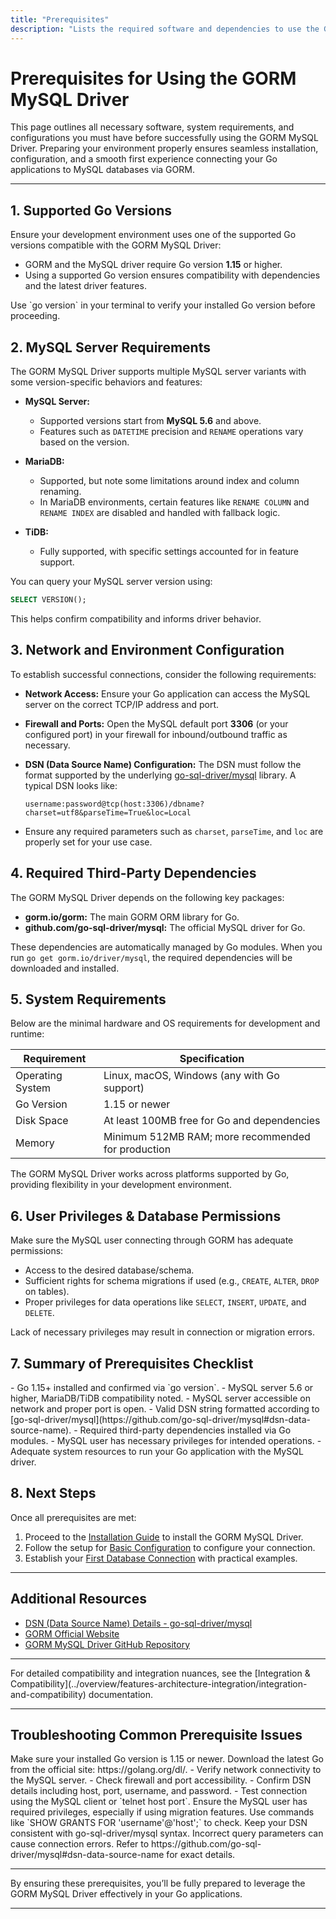 ```yaml
---
title: "Prerequisites"
description: "Lists the required software and dependencies to use the GORM MySQL Driver, such as supported Go versions, MySQL server requirements, and any necessary network or environment configuration. Includes links to third-party dependencies like the go-sql-driver/mysql library."
---
```


# Prerequisites for Using the GORM MySQL Driver

This page outlines all necessary software, system requirements, and configurations you must have before successfully using the GORM MySQL Driver. Preparing your environment properly ensures seamless installation, configuration, and a smooth first experience connecting your Go applications to MySQL databases via GORM.

---

## 1. Supported Go Versions

Ensure your development environment uses one of the supported Go versions compatible with the GORM MySQL Driver:

- GORM and the MySQL driver require Go version **1.15** or higher.
- Using a supported Go version ensures compatibility with dependencies and the latest driver features.

<Tip>
Use `go version` in your terminal to verify your installed Go version before proceeding.
</Tip>

## 2. MySQL Server Requirements

The GORM MySQL Driver supports multiple MySQL server variants with some version-specific behaviors and features:

- **MySQL Server:**
  - Supported versions start from **MySQL 5.6** and above.
  - Features such as `DATETIME` precision and `RENAME` operations vary based on the version.

- **MariaDB:**
  - Supported, but note some limitations around index and column renaming.
  - In MariaDB environments, certain features like `RENAME COLUMN` and `RENAME INDEX` are disabled and handled with fallback logic.

- **TiDB:**
  - Fully supported, with specific settings accounted for in feature support.

<Tip>
You can query your MySQL server version using:

```sql
SELECT VERSION();
```

This helps confirm compatibility and informs driver behavior.
</Tip>

## 3. Network and Environment Configuration

To establish successful connections, consider the following requirements:

- **Network Access:** Ensure your Go application can access the MySQL server on the correct TCP/IP address and port.

- **Firewall and Ports:** Open the MySQL default port **3306** (or your configured port) in your firewall for inbound/outbound traffic as necessary.

- **DSN (Data Source Name) Configuration:** The DSN must follow the format supported by the underlying [go-sql-driver/mysql](https://github.com/go-sql-driver/mysql#dsn-data-source-name) library. A typical DSN looks like:

  ```none
  username:password@tcp(host:3306)/dbname?charset=utf8&parseTime=True&loc=Local
  ```

- Ensure any required parameters such as `charset`, `parseTime`, and `loc` are properly set for your use case.

## 4. Required Third-Party Dependencies

The GORM MySQL Driver depends on the following key packages:

- **gorm.io/gorm:** The main GORM ORM library for Go.
- **github.com/go-sql-driver/mysql:** The official MySQL driver for Go.

These dependencies are automatically managed by Go modules. When you run `go get gorm.io/driver/mysql`, the required dependencies will be downloaded and installed.

## 5. System Requirements

Below are the minimal hardware and OS requirements for development and runtime:

| Requirement         | Specification                             |
|---------------------|------------------------------------------|
| Operating System    | Linux, macOS, Windows (any with Go support) |
| Go Version          | 1.15 or newer                            |
| Disk Space          | At least 100MB free for Go and dependencies |
| Memory              | Minimum 512MB RAM; more recommended for production  |

<Tip>
The GORM MySQL Driver works across platforms supported by Go, providing flexibility in your development environment.
</Tip>

## 6. User Privileges & Database Permissions

Make sure the MySQL user connecting through GORM has adequate permissions:

- Access to the desired database/schema.
- Sufficient rights for schema migrations if used (e.g., `CREATE`, `ALTER`, `DROP` on tables).
- Proper privileges for data operations like `SELECT`, `INSERT`, `UPDATE`, and `DELETE`.

<Warning>
Lack of necessary privileges may result in connection or migration errors.
</Warning>

## 7. Summary of Prerequisites Checklist

<Check>
- Go 1.15+ installed and confirmed via `go version`.
- MySQL server 5.6 or higher, MariaDB/TiDB compatibility noted.
- MySQL server accessible on network and proper port is open.
- Valid DSN string formatted according to [go-sql-driver/mysql](https://github.com/go-sql-driver/mysql#dsn-data-source-name).
- Required third-party dependencies installed via Go modules.
- MySQL user has necessary privileges for intended operations.
- Adequate system resources to run your Go application with the MySQL driver.
</Check>

## 8. Next Steps

Once all prerequisites are met:

1. Proceed to the [Installation Guide](/getting-started/prerequisites-installation/installation) to install the GORM MySQL Driver.
2. Follow the setup for [Basic Configuration](/getting-started/configuration-first-run/basic-configuration) to configure your connection.
3. Establish your [First Database Connection](/getting-started/configuration-first-run/first-connection) with practical examples.


---

## Additional Resources

- [DSN (Data Source Name) Details - go-sql-driver/mysql](https://github.com/go-sql-driver/mysql#dsn-data-source-name)
- [GORM Official Website](https://gorm.io)
- [GORM MySQL Driver GitHub Repository](https://github.com/go-gorm/mysql)


---

<Info>
For detailed compatibility and integration nuances, see the [Integration & Compatibility](../overview/features-architecture-integration/integration-and-compatibility) documentation.
</Info>

---

## Troubleshooting Common Prerequisite Issues

<AccordionGroup title="Common Setup Issues and Remedies">
<Accordion title="Go version not supported">
Make sure your installed Go version is 1.15 or newer. Download the latest Go from the official site: https://golang.org/dl/.
</Accordion>
<Accordion title="Unable to connect to MySQL server">
- Verify network connectivity to the MySQL server.
- Check firewall and port accessibility.
- Confirm DSN details including host, port, username, and password.
- Test connection using the MySQL client or `telnet host port`.
</Accordion>
<Accordion title="Insufficient MySQL user privileges">
Ensure the MySQL user has required privileges, especially if using migration features.
Use commands like `SHOW GRANTS FOR 'username'@'host';` to check.
</Accordion>
<Accordion title="DSN formatting errors">
Keep your DSN consistent with go-sql-driver/mysql syntax. Incorrect query parameters can cause connection errors.
Refer to https://github.com/go-sql-driver/mysql#dsn-data-source-name for exact details.
</Accordion>
</AccordionGroup>

---

By ensuring these prerequisites, you’ll be fully prepared to leverage the GORM MySQL Driver effectively in your Go applications.


---

